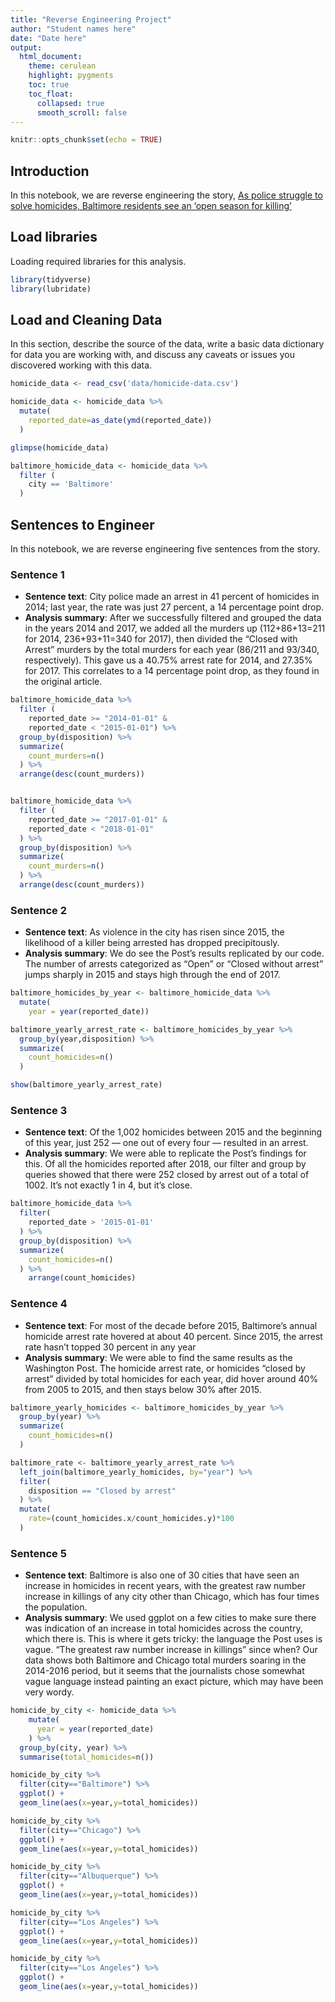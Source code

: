 ```yaml
---
title: "Reverse Engineering Project"
author: "Student names here"
date: "Date here"
output:
  html_document:
    theme: cerulean
    highlight: pygments
    toc: true
    toc_float:
      collapsed: true
      smooth_scroll: false
---
```


```r
knitr::opts_chunk$set(echo = TRUE)
```

## Introduction 

In this notebook, we are reverse engineering the story, [As police struggle to solve homicides, Baltimore residents see an ‘open season for killing’](https://www.washingtonpost.com/investigations/as-police-struggle-to-solve-homicides-baltimore-residents-see-an-open-season-for-killing/2018/12/26/7ee561e4-fb24-11e8-8c9a-860ce2a8148f_story.html)

## Load libraries

Loading required libraries for this analysis.

```r
library(tidyverse)
library(lubridate)
```

## Load and Cleaning Data

In this section, describe the source of the data, write a basic data dictionary for data you are working with, and discuss any caveats or issues you discovered working with this data. 

```r
homicide_data <- read_csv('data/homicide-data.csv')

homicide_data <- homicide_data %>% 
  mutate(
    reported_date=as_date(ymd(reported_date))
  )

glimpse(homicide_data)

baltimore_homicide_data <- homicide_data %>% 
  filter (
    city == 'Baltimore'
  )

```

## Sentences to Engineer
In this notebook, we are reverse engineering five sentences from the story.

### Sentence 1

* **Sentence text**: City police made an arrest in 41 percent of homicides in 2014; last year, the rate was just 27 percent, a 14 percentage point drop.
* **Analysis summary**: After we successfully filtered and grouped the data in the years 2014 and 2017, we added all the murders up (112+86+13=211 for 2014, 236+93+11=340 for 2017), then divided the "Closed with Arrest" murders by the total murders for each year (86/211 and 93/340, respectively). This gave us a 40.75% arrest rate for 2014, and 27.35% for 2017. This correlates to a 14 percentage point drop, as they found in the original article. 

```r
baltimore_homicide_data %>% 
  filter (
    reported_date >= "2014-01-01" & 
    reported_date < "2015-01-01") %>% 
  group_by(disposition) %>% 
  summarize(
    count_murders=n()
  ) %>% 
  arrange(desc(count_murders))


baltimore_homicide_data %>% 
  filter (
    reported_date >= "2017-01-01" &
    reported_date < "2018-01-01"
  ) %>% 
  group_by(disposition) %>% 
  summarize(
    count_murders=n()
  ) %>% 
  arrange(desc(count_murders))

```

### Sentence 2

* **Sentence text**: As violence in the city has risen since 2015, the likelihood of a killer being arrested has dropped precipitously.
* **Analysis summary**: We do see the Post's results replicated by our code. The number of arrests categorized as "Open" or "Closed without arrest" jumps sharply in 2015 and stays high through the end of 2017.

```r
baltimore_homicides_by_year <- baltimore_homicide_data %>% 
  mutate(
    year = year(reported_date))

baltimore_yearly_arrest_rate <- baltimore_homicides_by_year %>% 
  group_by(year,disposition) %>% 
  summarize(
    count_homicides=n()
  )

show(baltimore_yearly_arrest_rate)
```

### Sentence 3

* **Sentence text**: Of the 1,002 homicides between 2015 and the beginning of this year, just 252 — one out of every four — resulted in an arrest.
* **Analysis summary**: We were able to replicate the Post's findings for this. Of all the homicides reported after 2018, our filter and group by queries showed that there were 252 closed by arrest out of a total of 1002. It's not exactly 1 in 4, but it's close.

```r
baltimore_homicide_data %>% 
  filter(
    reported_date > '2015-01-01'
  ) %>% 
  group_by(disposition) %>% 
  summarize(
    count_homicides=n()
  ) %>% 
    arrange(count_homicides)
```

### Sentence 4

* **Sentence text**: For most of the decade before 2015, Baltimore’s annual homicide arrest rate hovered at about 40 percent. Since 2015, the arrest rate hasn’t topped 30 percent in any year
* **Analysis summary**: We were able to find the same results as the Washington Post. The homicide arrest rate, or homicides "closed by arrest" divided by total homicides for each year, did hover around 40% from 2005 to 2015, and then stays below 30% after 2015.

```r
baltimore_yearly_homicides <- baltimore_homicides_by_year %>% 
  group_by(year) %>% 
  summarize(
    count_homicides=n()
  )

baltimore_rate <- baltimore_yearly_arrest_rate %>% 
  left_join(baltimore_yearly_homicides, by="year") %>% 
  filter(
    disposition == "Closed by arrest"
  ) %>% 
  mutate(
    rate=(count_homicides.x/count_homicides.y)*100
  )
```

### Sentence 5

* **Sentence text**: Baltimore is also one of 30 cities that have seen an increase in homicides in recent years, with the greatest raw number increase in killings of any city other than Chicago, which has four times the population.
* **Analysis summary**: We used ggplot on a few cities to make sure there was indication of an increase in total homicides across the country, which there is. This is where it gets tricky: the language the Post uses is vague. "The greatest raw number increase in killings" since when? Our data shows both Baltimore and Chicago total murders soaring in the 2014-2016 period, but it seems that the journalists chose somewhat vague language instead painting an exact picture, which may have been very wordy.

```r
homicide_by_city <- homicide_data %>%
    mutate(
      year = year(reported_date)
    ) %>% 
  group_by(city, year) %>% 
  summarise(total_homicides=n())
```
```r
homicide_by_city %>% 
  filter(city=="Baltimore") %>% 
  ggplot() + 
  geom_line(aes(x=year,y=total_homicides))
```
```r
homicide_by_city %>% 
  filter(city=="Chicago") %>% 
  ggplot() + 
  geom_line(aes(x=year,y=total_homicides))
```
```r
homicide_by_city %>% 
  filter(city=="Albuquerque") %>% 
  ggplot() + 
  geom_line(aes(x=year,y=total_homicides))
```
```r
homicide_by_city %>% 
  filter(city=="Los Angeles") %>% 
  ggplot() + 
  geom_line(aes(x=year,y=total_homicides))
```
```r
homicide_by_city %>% 
  filter(city=="Los Angeles") %>% 
  ggplot() + 
  geom_line(aes(x=year,y=total_homicides))
```